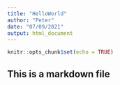 ```yaml
---
title: "HelloWorld"
author: "Peter"
date: "07/09/2021"
output: html_document
---
```


```r
knitr::opts_chunk$set(echo = TRUE)
```

## This is a markdown file


